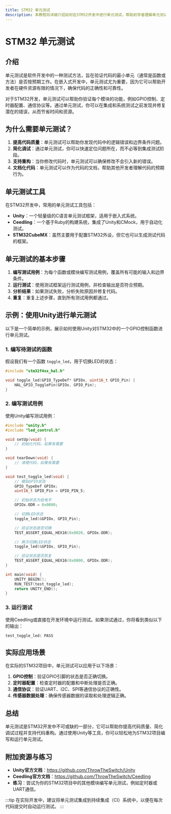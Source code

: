 ```yaml
---
title: STM32 单元测试
description: 本教程将详细介绍如何在STM32开发中进行单元测试，帮助初学者理解单元测试的概念、工具和实际应用。
---
```


# STM32 单元测试

## 介绍

单元测试是软件开发中的一种测试方法，旨在验证代码的最小单元（通常是函数或方法）是否按预期工作。在嵌入式开发中，单元测试尤为重要，因为它可以帮助开发者在硬件资源有限的情况下，确保代码的正确性和可靠性。

对于STM32开发，单元测试可以帮助你验证每个模块的功能，例如GPIO控制、定时器配置、通信协议等。通过单元测试，你可以在集成和系统测试之前发现并修复潜在的错误，从而节省时间和资源。

## 为什么需要单元测试？

1. **提高代码质量**：单元测试可以帮助你发现代码中的逻辑错误和边界条件问题。
2. **简化调试**：通过单元测试，你可以快速定位问题所在，而不必等到集成测试阶段。
3. **支持重构**：当你修改代码时，单元测试可以确保修改不会引入新的错误。
4. **文档化代码**：单元测试可以作为代码的文档，帮助其他开发者理解代码的预期行为。

## 单元测试工具

在STM32开发中，常用的单元测试工具包括：

- **Unity**：一个轻量级的C语言单元测试框架，适用于嵌入式系统。
- **Ceedling**：一个基于Ruby的构建系统，集成了Unity和CMock，用于自动化测试。
- **STM32CubeMX**：虽然主要用于配置STM32外设，但它也可以生成测试代码的框架。

## 单元测试的基本步骤

1. **编写测试用例**：为每个函数或模块编写测试用例，覆盖所有可能的输入和边界条件。
2. **运行测试**：使用测试框架运行测试用例，并检查输出是否符合预期。
3. **分析结果**：如果测试失败，分析失败原因并修复代码。
4. **重复**：重复上述步骤，直到所有测试用例都通过。

## 示例：使用Unity进行单元测试

以下是一个简单的示例，展示如何使用Unity对STM32中的一个GPIO控制函数进行单元测试。

### 1. 编写待测试的函数

假设我们有一个函数 `toggle_led`，用于切换LED的状态：

```c
#include "stm32f4xx_hal.h"

void toggle_led(GPIO_TypeDef* GPIOx, uint16_t GPIO_Pin) {
    HAL_GPIO_TogglePin(GPIOx, GPIO_Pin);
}
```

### 2. 编写测试用例

使用Unity编写测试用例：

```c
#include "unity.h"
#include "led_control.h"

void setUp(void) {
    // 初始化代码，如果有需要
}

void tearDown(void) {
    // 清理代码，如果有需要
}

void test_toggle_led(void) {
    // 模拟GPIO状态
    GPIO_TypeDef GPIOx;
    uint16_t GPIO_Pin = GPIO_PIN_5;

    // 初始状态为低电平
    GPIOx.ODR = 0x0000;

    // 切换LED状态
    toggle_led(&GPIOx, GPIO_Pin);

    // 验证状态是否切换
    TEST_ASSERT_EQUAL_HEX16(0x0020, GPIOx.ODR);

    // 再次切换LED状态
    toggle_led(&GPIOx, GPIO_Pin);

    // 验证状态是否恢复
    TEST_ASSERT_EQUAL_HEX16(0x0000, GPIOx.ODR);
}

int main(void) {
    UNITY_BEGIN();
    RUN_TEST(test_toggle_led);
    return UNITY_END();
}
```

### 3. 运行测试

使用Ceedling或直接在开发环境中运行测试。如果测试通过，你将看到类似以下的输出：

```
test_toggle_led: PASS
```

## 实际应用场景

在实际的STM32项目中，单元测试可以应用于以下场景：

1. **GPIO控制**：验证GPIO引脚的状态是否正确切换。
2. **定时器配置**：检查定时器的配置和中断处理是否正确。
3. **通信协议**：验证UART、I2C、SPI等通信协议的正确性。
4. **传感器数据处理**：确保传感器数据的读取和处理逻辑正确。

## 总结

单元测试是STM32开发中不可或缺的一部分，它可以帮助你提高代码质量、简化调试过程并支持代码重构。通过使用Unity等工具，你可以轻松地为STM32项目编写和运行单元测试。

## 附加资源与练习

- **Unity官方文档**：https://github.com/ThrowTheSwitch/Unity
- **Ceedling官方文档**：https://github.com/ThrowTheSwitch/Ceedling
- **练习**：尝试为你的STM32项目中的其他模块编写单元测试，例如定时器或UART通信。

:::tip
在实际开发中，建议将单元测试集成到持续集成（CI）系统中，以便在每次代码提交时自动运行测试。
:::
